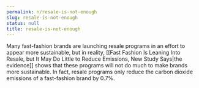 ```yaml
---
permalink: n/resale-is-not-enough
slug: resale-is-not-enough
status: null
title: resale-is-not-enough
---
```

Many fast-fashion brands are launching resale programs in an effort to appear more sustainable, but in reality, [[Fast Fashion Is Leaning Into Resale, but It May Do Little to Reduce Emissions, New Study Says|the evidence]] shows that these programs will not do much to make brands more sustainable. In fact, resale programs only reduce the carbon dioxide emissions of a fast-fashion brand by 0.7%.
